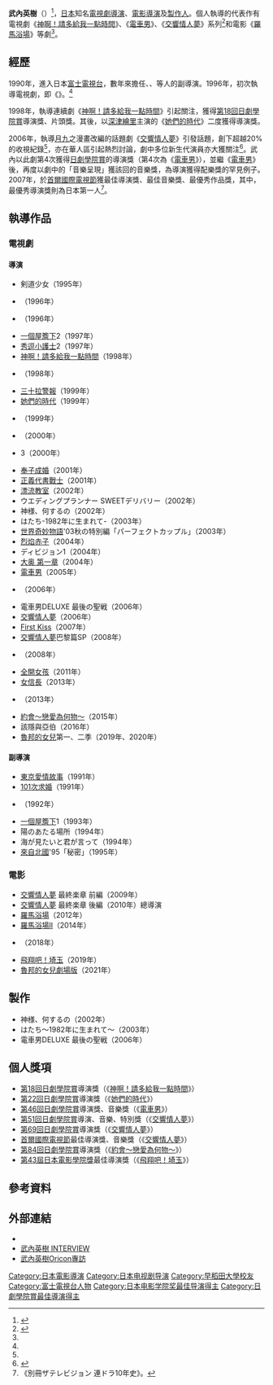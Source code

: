 {{noteTA
|G1=Movie
|G2=Show
}}
{{Infobox entertainer
|name = 武內英樹
|type = 導演
|外文名 = 武内 英樹（{{lang|ja|たけうち ひでき}}）
|羅馬拼音 = Takeuchi Hideki
|birth_date={{Birth date and age|year=1966|month=10|day=9}}
|birthplace =
|教育程度 = [[早稻田大學|早稻田大學]]
|occupation= [[導演|導演]]
|活躍年代= {{start date and age|1990}}
|spouse = 
|children = 
|代表作 = 1998年《[[神啊！請多給我一點時間|神啊！請多給我一點時間]]》<br>1999年《[[三十拉警報|三十拉警報]]》<br>2005年《[[電車男_(電視劇)|電車男]]》<br>2006年《[[交響情人夢_(電視劇)|交響情人夢]]》<br>2012年《[[羅馬浴場_(電影)|羅馬浴場]]》
|經紀公司 = 
|網站 = 
|awards=
|imdb= 1033032
}}
'''武內英樹'''（{{bd|1966年|10月9日|catIdx=Takeuchi Hideki}}）<ref name="career">{{Cite web |url=http://www.yunokuni.com/2012/04/takeuchi-hideki.html |title=Vol. 64 武内英樹 監督 |access-date=2015-01-20 |archive-date=2020-02-20 |archive-url=https://web.archive.org/web/20200220211910/http://www.yunokuni.com/2012/04/takeuchi-hideki.html |dead-url=no }}</ref>，[[日本|日本]]知名[[日本電視劇|電視劇]][[導演|導演]]、[[電影導演|電影導演]]及[[製作人|製作人]]。個人執導的代表作有電視劇《[[神啊！請多給我一點時間|神啊！請多給我一點時間]]》、《[[電車男_(電視劇)|電車男]]》、《[[交響情人夢_(電視劇)|交響情人夢]]》系列<ref name="muzik">{{Cite web |url=https://www.muzik-online.com/tw/periodical/muzik/2007/5/a15c4b86-cdc9-489a-9cbf-872c3d6d9035 |title=從古典音樂翻轉出　文化創意的金脈：解析《交響情人夢》現象 |access-date=2015-01-20 |archive-date=2015-01-20 |archive-url=https://web.archive.org/web/20150120040318/https://www.muzik-online.com/tw/periodical/muzik/2007/5/a15c4b86-cdc9-489a-9cbf-872c3d6d9035 |dead-url=no }}</ref>和電影《[[羅馬浴場_(電影)|羅馬浴場]]》等劇<ref name="career"/>。

== 經歷 ==
1990年，進入日本[[富士電視台|富士電視台]]，數年來擔任{{link-ja|河毛俊作|河毛俊作}}、{{link-ja|永山耕三|永山耕三}}、{{link-ja|中江功|中江功}}等人的副導演。1996年，初次執導電視劇，即《{{link-ja|醜小鴨 (電視劇)|みにくいアヒルの子 (テレビドラマ)|醜小鴨}}》。<ref name="career"/>

1998年，執導連續劇《[[神啊！請多給我一點時間|神啊！請多給我一點時間]]》引起關注，獲得[[第18回日劇學院賞|第18回日劇學院賞]]導演獎、片頭獎。其後，以[[深津繪里|深津繪里]]主演的《[[她們的時代|她們的時代]]》二度獲得導演獎。

2006年，執導[[月九|月九]]之漫畫改編的話題劇《[[交響情人夢_(電視劇)|交響情人夢]]》引發話題，創下超越20%的收視紀錄<ref name="muzik"/>，亦在華人區引起熱烈討論，劇中多位新生代演員亦大獲關注<ref>{{Cite web |url=http://www.ycwb.com/xkb/2007-02/02/content_1372292.htm |title=《交响情人梦》威尽“日剧奥斯卡” |access-date=2015-01-20 |archive-url=https://web.archive.org/web/20100811050628/http://www.ycwb.com/xkb/2007-02/02/content_1372292.htm |archive-date=2010-08-11 |dead-url=yes }}</ref>。武內以此劇第4次獲得[[日劇學院賞|日劇學院賞]]的導演獎（第4次為《[[電車男_(電視劇)|電車男]]》），並繼《[[電車男_(電視劇)|電車男]]》後，再度以劇中的「音樂呈現」獲該回的音樂獎，為導演獲得配樂獎的罕見例子。2007年，於[[首爾國際電視節|首爾國際電視節]]獲最佳導演獎、最佳音樂獎、最優秀作品獎，其中，最優秀導演獎則為日本第一人<ref>《別冊ザテレビジョン 連ドラ10年史》。</ref>。

== 執導作品 ==
=== 電視劇 ===
==== 導演 ==== 
* 剣道少女（1995年）
* {{link-ja|醜小鴨 (電視劇)|みにくいアヒルの子 (テレビドラマ)|醜小鴨}}（1996年）
* {{link-ja|德克 (電視劇)|ドク|德克}}（1996年）
* [[一個屋簷下|一個屋簷下]]2（1997年）
* [[秀逗小護士#秀逗小護士2|秀逗小護士]]2（1997年）
* [[神啊！請多給我一點時間|神啊！請多給我一點時間]]（1998年）
* {{link-ja|成人禮 (電視劇)|Days (テレビドラマ)|成人禮}}（1998年）
* [[三十拉警報|三十拉警報]]（1999年）
* [[她們的時代|她們的時代]]（1999年）
* {{link-ja|賭事女王|賭事女王}}（1999年）
* {{link-ja|浪漫巴士站|バスストップ (テレビドラマ)}}（2000年）
* {{link-ja|閃亮的人生|きらきらひかる (郷田マモラ)}}3（2000年）
* [[奉子成婚_(日本電視劇)|奉子成婚]]（2001年）
* [[正義代書戰士|正義代書戰士]]（2001年）
* [[漂流教室#電視版|漂流教室]]（2002年）
* ウエディングプランナー SWEETデリバリー（2002年）
* 神様、何するの（2002年）
* はたち-1982年に生まれて-（2003年）
* [[世界奇妙物語|世界奇妙物語]]'03秋の特別編「パーフェクトカップル」（2003年）
* [[烈焰赤子|烈焰赤子]]（2004年）
* ディビジョン1（2004年）
* [[大奧_(富士電視劇)#大奧-第一章|大奥 第一章]]（2004年）
* [[電車男_(電視劇)|電車男]]（2005年）
* {{link-ja|小早川伸木之戀|小早川伸木の恋}}（2006年）
* 電車男DELUXE 最後の聖戦（2006年）
* [[交響情人夢_(電視劇)|交響情人夢]]（2006年）
* [[First_Kiss_(電視劇)|First Kiss]]（2007年）
* [[交響情人夢_(電視劇)|交響情人夢]]巴黎篇SP（2008年）
* {{link-ja|無家可歸中學|ホームレス中学生}}（2008年）
* [[全開女孩|全開女孩]]（2011年）
* [[女信長|女信長]]（2013年）
* {{link-ja|獨身貴族 (电视剧)|独身貴族|獨身貴族}}（2013年）
* [[約會～戀愛為何物～|約會～戀愛為何物～]]（2015年）
* 該隱與亞伯（2016年）
* [[魯邦的女兒#電視劇|魯邦的女兒]]第一、二季（2019年、2020年）

==== 副導演 ====
* [[東京愛情故事|東京愛情故事]]（1991年）
* [[101次求婚|101次求婚]]（1991年）
* {{link-ja|壯志驕陽 (電視劇)|愛という名のもとに|壯志驕陽}}（1992年）
* [[一個屋簷下|一個屋簷下]]1（1993年）
* 陽のあたる場所（1994年）
* 海が見たいと君が言って（1994年）
* [[來自北國|來自北國]]'95「秘密」（1995年）

=== 電影 ===
* [[交響情人夢_(電視劇)|交響情人夢]] 最終楽章 前編（2009年）
* [[交響情人夢_(電視劇)|交響情人夢]] 最終楽章 後編（2010年）總導演
* [[羅馬浴場_(電影)|羅馬浴場]]（2012年）
* [[羅馬浴場_(電影)|羅馬浴場]]II（2014年）
* {{tsl|ja|今夜、ロマンス劇場で|今夜，在浪漫劇場與妳相遇}}（2018年）
* [[飛翔吧！埼玉|飛翔吧！埼玉]]（2019年）
* [[魯邦的女兒#劇場版|魯邦的女兒劇場版]]（2021年）

== 製作 ==
* 神様、何するの（2002年）
* はたち〜1982年に生まれて〜（2003年） 
* 電車男DELUXE 最後の聖戦（2006年）

== 個人獎項 ==
*[[第18回日劇學院賞|第18回日劇學院賞]]導演獎（《[[神啊！請多給我一點時間|神啊！請多給我一點時間]]》）
*[[第22回日劇學院賞|第22回日劇學院賞]]導演獎（《[[她們的時代|她們的時代]]》）
*[[第46回日劇學院賞|第46回日劇學院賞]]導演獎、音樂獎（《[[電車男_(電視劇)|電車男]]》）
*[[第51回日劇學院賞|第51回日劇學院賞]]導演、音樂、特別獎（《[[交響情人夢_(電視劇)|交響情人夢]]》）
*[[第69回日劇學院賞|第69回日劇學院賞]]導演獎（《[[交響情人夢_(電視劇)|交響情人夢]]》）
*[[首爾國際電視節|首爾國際電視節]]最佳導演獎、音樂獎（《[[交響情人夢_(電視劇)|交響情人夢]]》）
*[[第84回日劇學院賞|第84回日劇學院賞]]導演獎（《[[約會～戀愛為何物～|約會～戀愛為何物～]]》）
*[[第43屆日本電影學院獎|第43屆日本電影學院獎]]最佳導演獎（《[[飛翔吧！埼玉|飛翔吧！埼玉]]》）

== 參考資料 ==
{{Reflist}}

== 外部連結 ==
* {{IMDb name|1033032}}
* [http://www.works-i.com/pdf/w125-career.pdf 武內英樹 INTERVIEW] {{Wayback|url=http://www.works-i.com/pdf/w125-career.pdf |date=20160304103104 }}
* [http://www.oricon.co.jp/news/2049722/full/ 武內英樹Oricon專訪] {{Wayback|url=http://www.oricon.co.jp/news/2049722/full/ |date=20150924153018 }}


{{日本电影学院奖最佳导演}}

{{DEFAULTSORT:Takeuchi Hideki}}
[[Category:日本電影導演|Category:日本電影導演]]
[[Category:日本电视剧导演|Category:日本电视剧导演]]
[[Category:早稻田大學校友|Category:早稻田大學校友]]
[[Category:富士電視台人物|Category:富士電視台人物]]
[[Category:日本电影学院奖最佳导演得主|Category:日本电影学院奖最佳导演得主]]
[[Category:日劇學院賞最佳導演得主|Category:日劇學院賞最佳導演得主]]